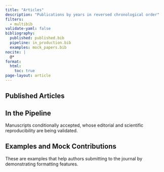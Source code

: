 ```yaml
---
title: "Articles"
description: "Publications by years in reversed chronological order"
filters:
  - multibib
validate-yaml: false
bibliography:
  published: published.bib
  pipeline: in_production.bib
  examples: mock_papers.bib
nocite: |
  @*
format:
  html: 
    toc: true
page-layout: article
---
```


## Published Articles

::: {#refs-published}
:::

## In the Pipeline

Manuscripts conditionally accepted, whose editorial and scientific reproducibility are being validated.

::: {#refs-pipeline}
:::

## Examples and Mock Contributions

These are examples that help authors submitting to the journal by demonstrating formatting features.

::: {#refs-examples}
:::
